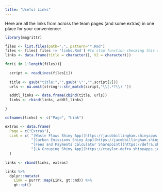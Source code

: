 ```yaml
---
title: "Useful Links"
---
```


Here are all the links from across the team pages (and some extras) in one place for your convenience:
    
```r

library(magrittr)

files <- list.files(path=".", pattern="*.Rmd")
files <- files[ files != 'links.Rmd'] #to stop function checking this script
links <- data.frame(title = character(), V2 = character())

for(i in 1:length(files)){
  
  script <- readLines(files[i])
  
  title <- gsub("title:","",gsub('\"',"",script[2]))
  urls <- na.omit(stringr::str_match(script,"\\[.*?\\) "))

  addtl_links <- data.frame(cbind(title, urls)) 
  links <- rbind(links, addtl_links)
  
}

colnames(links) <- c("Page", "Link")

extras <- data.frame(
  Page = c("Extras"),
  Link = c( "[Waste Flows Shiny App](https://jacobbillingham.shinyapps.io/WasteFlows/)",
            "[Carbon Emissions Shiny App](https://jacobbillingham.shinyapps.io/CarbonVisualisations/)",
            "[Fees and Payments Calculator Sharepoint](https://defra.sharepoint.com/teams/Team1478/Extended%20Producer%20Responsibility%20for%20Packaging/Forms/AllItems.aspx?OR=Teams%2DHL&CT=1684860172742&clickparams=eyJBcHBOYW1lIjoiVGVhbXMtRGVza3RvcCIsIkFwcFZlcnNpb24iOiIyNy8yMzA0MDIwMjcwNSIsIkhhc0ZlZGVyYXRlZFVzZXIiOmZhbHNlfQ%3D%3D&id=%2Fteams%2FTeam1478%2FExtended%20Producer%20Responsibility%20for%20Packaging%2F15%20Fees%20and%20Payments%20Calculator%20%28FPC%29&viewid=ec0dda87%2Dc649%2D45d1%2Da9f9%2D150ad0e349b4)",
            "[LA Grouping Shiny App](https://ctaylor-defra.shinyapps.io/shiny_plot/)")
  )
  
links <- rbind(links, extras)

links %>% 
  dplyr::mutate(
    Link = purrr::map(Link, gt::md)) %>%
    gt::gt()
  

```
